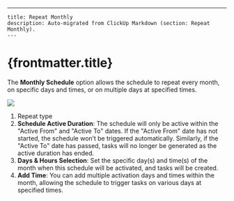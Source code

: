 ---
    title: Repeat Monthly
    description: Auto-migrated from ClickUp Markdown (section: Repeat Monthly).
    ---

# {frontmatter.title}

The **Monthly Schedule** option allows the schedule to repeat every month, on specific days and times, or on multiple days at specified times.

![](https://t3837933.p.clickup-attachments.com/t3837933/1777be66-2a2f-4ef9-82d9-3ab205bdba54/image.png)

1. Repeat type
2. **Schedule Active Duration**: The schedule will only be active within the "Active From" and "Active To" dates. If the "Active From" date has not started, the schedule won’t be triggered automatically. Similarly, if the "Active To" date has passed, tasks will no longer be generated as the active duration has ended.
3. **Days & Hours Selection**: Set the specific day(s) and time(s) of the month when this schedule will be activated, and tasks will be created.
4. **Add Time**: You can add multiple activation days and times within the month, allowing the schedule to trigger tasks on various days at specified times.
